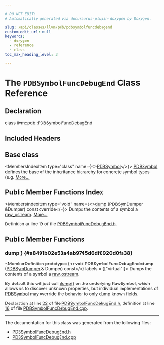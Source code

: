 ```yaml
---

# DO NOT EDIT!
# Automatically generated via docusaurus-plugin-doxygen by Doxygen.

slug: /api/classes/llvm/pdb/pdbsymbolfuncdebugend
custom_edit_url: null
keywords:
  - doxygen
  - reference
  - class
toc_max_heading_level: 3

---
```





# The `PDBSymbolFuncDebugEnd` Class Reference

<DoxygenPage pluginConfig={pluginConfig}>



## Declaration

<CodeBlock>class llvm::pdb::PDBSymbolFuncDebugEnd</CodeBlock>

## Included Headers

<IncludesList>
<IncludesListItem
  filePath="llvm/DebugInfo/PDB/PDBSymbolFuncDebugEnd.h"
  permalink="/docs/api/files/include/include/llvm/include/llvm/debuginfo/include/llvm/debuginfo/pdb/pdbsymbolfuncdebugend-h"
  isLocal="true" />
</IncludesList>

## Base class

<MembersIndex>

<MembersIndexItem
  type="class"
  name={<><a href="/docs/api/classes/llvm/pdb/pdbsymbol">PDBSymbol</a></>}>
<a href="/docs/api/classes/llvm/pdb/pdbsymbol">PDBSymbol</a> defines the base of the inheritance hierarchy for concrete symbol types (e.g. <a href="/docs/api/classes/llvm/pdb/pdbsymbol/#details">More...</a>
</MembersIndexItem>

</MembersIndex>

## Public Member Functions Index

<MembersIndex>

<MembersIndexItem
  type="void"
  name={<><a href="#a8491b02e58a4ab9745d6df8920d0fa38">dump</a> (PDBSymDumper &amp;Dumper) const override</>}>
Dumps the contents of a symbol a <a href="/docs/api/classes/llvm/raw-ostream">raw&#95;ostream</a>. <a href="#a8491b02e58a4ab9745d6df8920d0fa38">More...</a>
</MembersIndexItem>

</MembersIndex>


Definition at line 19 of file <a href="/docs/api/files/include/include/llvm/include/llvm/debuginfo/include/llvm/debuginfo/pdb/pdbsymbolfuncdebugend-h">PDBSymbolFuncDebugEnd.h</a>.

<SectionDefinition>

## Public Member Functions

### dump() {#a8491b02e58a4ab9745d6df8920d0fa38}

<MemberDefinition
  prototype={<>void PDBSymbolFuncDebugEnd::dump (<a href="/docs/api/classes/llvm/pdb/pdbsymdumper">PDBSymDumper</a> &amp; Dumper) const</>}
  labels = {["virtual"]}>
Dumps the contents of a symbol a <a href="/docs/api/classes/llvm/raw-ostream">raw&#95;ostream</a>.

By default this will just call <a href="#a8491b02e58a4ab9745d6df8920d0fa38">dump()</a> on the underlying RawSymbol, which allows us to discover unknown properties, but individual implementations of <a href="/docs/api/classes/llvm/pdb/pdbsymbol">PDBSymbol</a> may override the behavior to only dump known fields.

Declaration at line <a href="/docs/api/files/include/include/llvm/include/llvm/debuginfo/include/llvm/debuginfo/pdb/pdbsymbolfuncdebugend-h/#l00022">22</a> of file <a href="/docs/api/files/include/include/llvm/include/llvm/debuginfo/include/llvm/debuginfo/pdb/pdbsymbolfuncdebugend-h">PDBSymbolFuncDebugEnd.h</a>, definition at line <a href="/docs/api/files/lib/lib/debuginfo/lib/debuginfo/pdb/pdbsymbolfuncdebugend-cpp/#l00016">16</a> of file <a href="/docs/api/files/lib/lib/debuginfo/lib/debuginfo/pdb/pdbsymbolfuncdebugend-cpp">PDBSymbolFuncDebugEnd.cpp</a>.
</MemberDefinition>

</SectionDefinition>

<hr/>

The documentation for this class was generated from the following files:

<ul>
<li><a href="/docs/api/files/include/include/llvm/include/llvm/debuginfo/include/llvm/debuginfo/pdb/pdbsymbolfuncdebugend-h">PDBSymbolFuncDebugEnd.h</a></li>
<li><a href="/docs/api/files/lib/lib/debuginfo/lib/debuginfo/pdb/pdbsymbolfuncdebugend-cpp">PDBSymbolFuncDebugEnd.cpp</a></li>
</ul>

</DoxygenPage>
